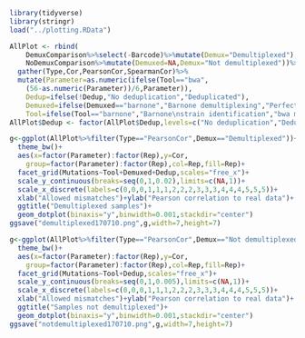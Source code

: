 
```r
library(tidyverse)
library(stringr)
load("../plotting.RData")
```


```r

AllPlot <- rbind(
    DemuxComparison%>%select(-Barcode)%>%mutate(Demux="Demultiplexed"),
    NoDemuxComparison%>%mutate(Demuxed=NA,Demux="Not demultiplexed"))%>%
  gather(Type,Cor,PearsonCor,SpearmanCor)%>%
  mutate(Parameter=as.numeric(ifelse(Tool=="bwa",
    (56-as.numeric(Parameter))/6,Parameter)),
    Dedup=ifelse(!Dedup,"No deduplication","Deduplicated"),
    Demuxed=ifelse(Demuxed=="barnone","Barnone demultiplexing","Perfect-match\ndemultiplexing"),
    Tool=ifelse(Tool=="barnone","Barnone\nstrain identification","bwa mem\nstrain identification"))
AllPlot$Dedup <- factor(AllPlot$Dedup,levels=c("No deduplication","Deduplicated"))

g<-ggplot(AllPlot%>%filter(Type=="PearsonCor",Demux=="Demultiplexed"))+
  theme_bw()+
  aes(x=factor(Parameter):factor(Rep),y=Cor,
    group=factor(Parameter):factor(Rep),col=Rep,fill=Rep)+
  facet_grid(Mutations~Tool+Demuxed+Dedup,scales="free_x")+
  scale_y_continuous(breaks=seq(0,1,0.02),limits=c(NA,1))+
  scale_x_discrete(labels=c(0,0,0,1,1,1,2,2,2,3,3,3,4,4,4,5,5,5))+
  xlab("Allowed mismatches")+ylab("Pearson correlation to real data")+
  ggtitle("Demultiplexed samples")+
  geom_dotplot(binaxis="y",binwidth=0.001,stackdir="center")
ggsave("demultiplexed170710.png",g,width=7,height=7)

g<-ggplot(AllPlot%>%filter(Type=="PearsonCor",Demux=="Not demultiplexed"))+
  theme_bw()+
  aes(x=factor(Parameter):factor(Rep),y=Cor,
    group=factor(Parameter):factor(Rep),col=Rep,fill=Rep)+
  facet_grid(Mutations~Tool+Dedup,scales="free_x")+
  scale_y_continuous(breaks=seq(0,1,0.005),limits=c(NA,1))+
  scale_x_discrete(labels=c(0,0,0,1,1,1,2,2,2,3,3,3,4,4,4,5,5,5))+
  xlab("Allowed mismatches")+ylab("Pearson correlation to real data")+
  ggtitle("Samples not demultiplexed")+
  geom_dotplot(binaxis="y",binwidth=0.001,stackdir="center")
ggsave("notdemultiplexed170710.png",g,width=7,height=7)

```






